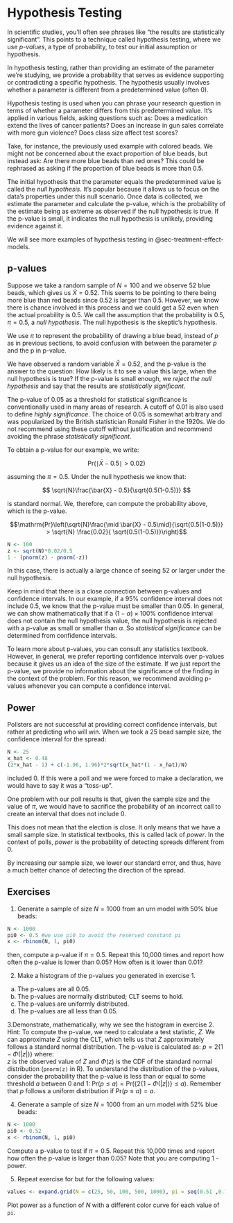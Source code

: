 # Hypothesis Testing {#sec-hypothesis-testing}

In scientific studies, you'll often see phrases like "the results are statistically significant". This points to a technique called hypothesis testing, where we use _p-values_, a type of probability, to test our initial assumption or hypothesis.

In hypothesis testing, rather than providing an estimate of the parameter we're studying, we provide a probability that serves as evidence supporting or contradicting a specific hypothesis. The hypothesis usually involves whether a parameter is different from a predetermined value (often 0).

Hypothesis testing is used when you can phrase your research question in terms of whether a parameter differs from this predetermined value. It's applied in various fields, asking questions such as: Does a medication extend the lives of cancer patients? Does an increase in gun sales correlate with more gun violence? Does class size affect test scores?

Take, for instance, the previously used example with colored beads. We might not be concerned about the exact proportion of blue beads, but instead ask: Are there more blue beads than red ones? This could be rephrased as asking if the proportion of blue beads is more than 0.5.

The initial hypothesis that the parameter equals the predetermined value is called the _null hypothesis_. It's popular because it allows us to focus on the data's properties under this null scenario. Once data is collected, we estimate the parameter and calculate the p-value, which is the probability of the estimate being as extreme as observed if the null hypothesis is true. If the p-value is small, it indicates the null hypothesis is unlikely, providing evidence against it.

We will see more examples of hypothesis testing in @sec-treatment-effect-models.

## p-values

Suppose we take a random sample of $N=100$ and we observe $52$ blue beads, which gives us $\bar{X} = 0.52$. This seems to be pointing to there being more blue than red beads since 0.52 is larger than 0.5. However, we know there is chance involved in this process and we could get a 52 even when the actual proability is 0.5. We call the assumption that the probability is 0.5, $\pi = 0.5$, a *null hypothesis*. The null hypothesis is the skeptic's hypothesis. 

:::{.callout-note}
We use $\pi$ to represent the probability of drawing a blue bead, instead of $p$ as in previous sections, to avoid confusion with between the parameter $p$ and the p in p-value.
:::

We have observed a random variable $\bar{X} = 0.52$, and the p-value is the answer to the question: How likely is it to see a value this large, when the null hypothesis is true? If the p-value is small enough, we _reject the null hypothesis_ and say that the results are _statistically significant_. 

:::{callout-warning}
The p-value of 0.05 as a threshold for statistical significance is conventionally used in many areas of research. A cutoff of 0.01 is also used to define _highly significance_. The choice of 0.05 is somewhat arbitrary and was popularized by the British statistician Ronald Fisher in the 1920s. We do not recommend using these cutoff without justification and recommend avoiding the phrase _statistically significant_. 
:::

To obtain a p-value for our example, we write:

$$\mathrm{Pr}(\mid \bar{X} - 0.5 \mid > 0.02 ) $$

assuming the $\pi=0.5$. Under the null hypothesis we know that:

$$
\sqrt{N}\frac{\bar{X} - 0.5}{\sqrt{0.5(1-0.5)}}
$$

is standard normal. We, therefore, can compute the probability above, which is the p-value.

$$\mathrm{Pr}\left(\sqrt{N}\frac{\mid \bar{X} - 0.5\mid}{\sqrt{0.5(1-0.5)}} > \sqrt{N} \frac{0.02}{ \sqrt{0.5(1-0.5)}}\right)$$

```r
N <- 100
z <- sqrt(N)*0.02/0.5
1 - (pnorm(z) - pnorm(-z))
```

In this case, there is actually a large chance of seeing 52 or larger under the null hypothesis. 

Keep in mind that there is a close connection between p-values and confidence intervals. In our example, if a 95% confidence interval does not include 0.5, we know that the p-value must be smaller than 0.05. In general, we can show mathematically that if a $(1-\alpha)\times 100$% confidence interval does not contain the null hypothesis value, the null hypothesis is rejected with a p-value as small or smaller than $\alpha$. So _statistical significance_ can be determined from confidence intervals.

To learn more about p-values, you can consult any statistics textbook. However, in general, we prefer reporting confidence intervals over p-values because it gives us an idea of the size of the estimate. If we just report the p-value, we provide no information about the significance of the finding in the context of the problem. For this reason, we recommend avoiding p-values whenever you can compute a confidence interval. 

## Power

Pollsters are not successful at providing correct confidence intervals, but rather at predicting who will win. When we took a 25 bead sample size, the confidence interval for the spread:

```r
N <- 25
x_hat <- 0.48
(2*x_hat - 1) + c(-1.96, 1.96)*2*sqrt(x_hat*(1 - x_hat)/N)
```

included 0. If this were a poll and we were forced to make a declaration, we would have to say it was a "toss-up".

One problem with our poll results is that, given the sample size and the value of $\pi$, we would have to sacrifice the probability of an incorrect call to create an interval that does not include 0.

This does not mean that the election is close. It only means that we have a small sample size. In statistical textbooks, this is called lack of *power*. In the context of polls, *power* is the probability of detecting spreads different from 0.

By increasing our sample size, we lower our standard error, and thus, have a much better chance of detecting the direction of the spread.


## Exercises


1. Generate a sample of size $N=1000$ from an urn model with 50% blue beads:

```r
N <- 1000
pi0 <- 0.5 #we use pi0 to avoid the reserved constant pi
x <- rbinom(N, 1, pi0)
```

then, compute a p-value if $\pi=0.5$. Repeat this 10,000 times and report how often the p-value is lower than 0.05? How often is it lower than 0.01?

2. Make a histogram of the p-values you generated in exercise 1.

  a. The p-values are all 0.05.
  b. The p-values are normally distributed; CLT seems to hold.
  c. The p-values are uniformly distributed.
  d. The p-values are all less than 0.05.


3.Demonstrate, mathematically, why we see the histogram in exercise 2.  Hint: To compute the p-value, we need to calculate a test statistic, $Z$. We can approximate $Z$ using the CLT, which tells us that $Z$ approximately follows a standard normal distribution.  The p-value is calculated as:  $p = 2\{1 - \Phi(|z|)\}$ where:  
$z$ is the observed value of $Z$ and $\Phi(z)$ is the CDF of the standard normal distribution (`pnorm(z)` in R).  To understand the distribution of the p-values, consider the probability that the p-value is less than or equal to some threshold $a$ between 0 and 1: $\mathrm{Pr}(p \leq a) = \mathrm{Pr}(\{2\{1 - \Phi(|z|)\} \leq a)$. Remember that $p$ follows a uniform distribution if $\mathrm{Pr}(p \leq a) =a$.


4.  Generate a sample of size $N=1000$ from an urn model with 52% blue beads:

```r
N <- 1000 
pi0 <- 0.52
x <- rbinom(N, 1, pi0)
```

Compute a p-value to test if $\pi=0.5$. Repeat this 10,000 times and report how often the p-value is larger than 0.05? Note that you are computing 1 - power. 

5. Repeat exercise for but for the following values:

```r
values <- expand.grid(N = c(25, 50, 100, 500, 1000), pi = seq(0.51 ,0.75, 0.01))
```

Plot power as a function of $N$ with a different color curve for each value of `pi`.


